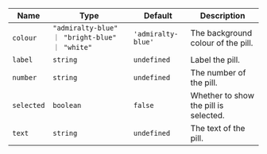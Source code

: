 
  | Name | Type | Default | Description |
| --- | --- | --- | --- |
| `colour` | `"admiralty-blue" ｜ "bright-blue" ｜ "white"` | `'admiralty-blue'` | The background colour of the pill. |
| `label` | `string` | `undefined` | Label the pill. |
| `number` | `string` | `undefined` | The number of the pill. |
| `selected` | `boolean` | `false` | Whether to show the pill is selected. |
| `text` | `string` | `undefined` | The text of the pill. |

